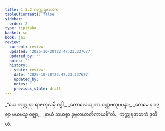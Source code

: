 ```yaml
---
title: 1.3.2 ကုက္ကုရဇာတက
tableOfContents: false
sidebar:
  order: 2
type: tipitaka
basket: su
book: ja1
review:
  current: review
  updated: '2025-10-20T22:47:23.237677'
  updated_by: ''
  notes: ''
  history:
  - state: review
    date: '2025-10-20T22:47:23.237677'
    updated_by: ''
    notes: ''
    previous_state: draft
---
```



<DynamicBreadcrumb />


<ReviewStatus review={frontmatter.review} showDetails={true} />

<HypothesisAnnotation frontmatter={frontmatter} />

<Division number="22" book="ja1" e="ch" v="22" p="6">

<Paragraph number="48" type="verses" book="ja1">
_“ယေ ကုက္ကုရာ ရာဇကုလမှိ ဝဒ္ဓါ,_  
_ကောလေယျကာ ဝဏ္ဏဗလူပပန္နာ;_  
_တေမေ န ဝဇ္ဈာ မယမသ္မ ဝဇ္ဈာ,_  
_နာယံ သဃစ္စာ ဒုဗ္ဗလဃာတိကာယန်”တိ._  


</Paragraph>
</Division>

<Paragraph number="49" type="center" book="ja1">
ကုက္ကုရဇာတကံ ဒုတိယံ.
</Paragraph>